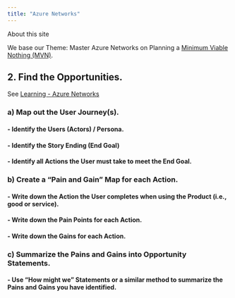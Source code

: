```yaml
---
title: "Azure Networks"
---
```


About this site

We base our Theme: Master Azure Networks on Planning a [Minimum Viable Nothing (MVN)](https://github.com/vanHeemstraSystems/minimum-viable-nothing).

## 2. Find the **Opportunities**.

See [Learning - Azure Networks](https://vanheemstrasystems.github.io/learning-azure-networks/)

### a) Map out the **User Journey(s)**.

#### - Identify the **Users** (Actors) / Persona.

#### - Identify the Story Ending (**End Goal**)

#### - Identify all **Actions** the User must take to meet the End Goal.

### b) Create a "**Pain and Gain**" Map for each Action.

#### - Write down the **Action** the User completes when using the Product (i.e., good or service).

#### - Write down the **Pain Points** for each Action.

#### - Write down the **Gains** for each Action.

### c) Summarize the Pains and Gains into **Opportunity Statements**.

#### - Use "**How might we**" Statements or a similar method to summarize the Pains and Gains you have identified. 
